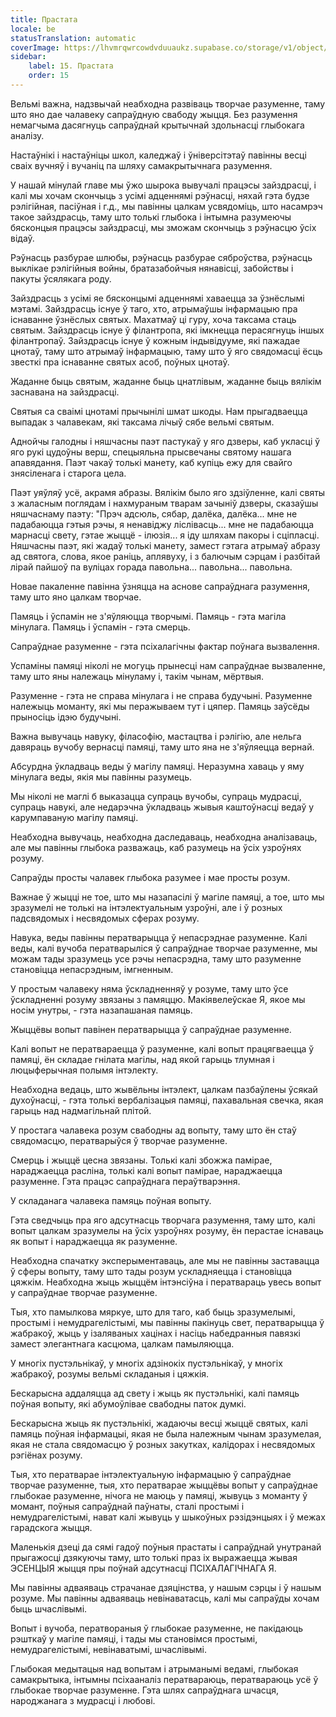 ```yaml
---
title: Прастата
locale: be
statusTranslation: automatic
coverImage: https://lhvmrqwrcowdvduuaukz.supabase.co/storage/v1/object/public/strapi-uploads/small_cover-educacion-fundamental.webp-2d51a7828a2b1309555be27f7e2a61a0.webp
sidebar:
    label: 15. Прастата
    order: 15
---
```

Вельмі важна, надзвычай неабходна развіваць творчае разуменне, таму што яно дае чалавеку сапраўдную свабоду жыцця. Без разумення немагчыма дасягнуць сапраўднай крытычнай здольнасці глыбокага аналізу.

Настаўнікі і настаўніцы школ, каледжаў і ўніверсітэтаў павінны весці сваіх вучняў і вучаніц па шляху самакрытычнага разумення.

У нашай мінулай главе мы ўжо шырока вывучалі працэсы зайздрасці, і калі мы хочам скончыць з усімі адценнямі рэўнасці, няхай гэта будзе рэлігійная, пасіўная і г.д., мы павінны цалкам усвядоміць, што насамрэч такое зайздрасць, таму што толькі глыбока і інтымна разумеючы бясконцыя працэсы зайздрасці, мы зможам скончыць з рэўнасцю ўсіх відаў.

Рэўнасць разбурае шлюбы, рэўнасць разбурае сяброўства, рэўнасць выклікае рэлігійныя войны, братазабойчыя нянавісці, забойствы і пакуты ўсялякага роду.

Зайздрасць з усімі яе бясконцымі адценнямі хаваецца за ўзнёслымі мэтамі. Зайздрасць існуе ў таго, хто, атрымаўшы інфармацыю пра існаванне ўзнёслых святых. Махатмаў ці гуру, хоча таксама стаць святым. Зайздрасць існуе ў філантропа, які імкнецца перасягнуць іншых філантропаў. Зайздрасць існуе ў кожным індывідууме, які пажадае цнотаў, таму што атрымаў інфармацыю, таму што ў яго свядомасці ёсць звесткі пра існаванне святых асоб, поўных цнотаў.

Жаданне быць святым, жаданне быць цнатлівым, жаданне быць вялікім заснавана на зайздрасці.

Святыя са сваімі цнотамі прычынілі шмат шкоды. Нам прыгадваецца выпадак з чалавекам, які таксама лічыў сябе вельмі святым.

Аднойчы галодны і няшчасны паэт пастукаў у яго дзверы, каб укласці ў яго рукі цудоўны верш, спецыяльна прысвечаны святому нашага апавядання. Паэт чакаў толькі манету, каб купіць ежу для свайго знясіленага і старога цела.

Паэт уяўляў усё, акрамя абразы. Вялікім было яго здзіўленне, калі святы з жаласным поглядам і нахмураным тварам зачыніў дзверы, сказаўшы няшчаснаму паэту: "Прэч адсюль, сябар, далёка, далёка... мне не падабаюцца гэтыя рэчы, я ненавіджу ліслівасць... мне не падабаюцца марнасці свету, гэтае жыццё - ілюзія... я іду шляхам пакоры і сціпласці. Няшчасны паэт, які жадаў толькі манету, замест гэтага атрымаў абразу ад святога, слова, якое раніць, аплявуху, і з балючым сэрцам і разбітай лірай пайшоў па вуліцах горада павольна... павольна... павольна.

Новае пакаленне павінна ўзняцца на аснове сапраўднага разумення, таму што яно цалкам творчае.

Памяць і ўспамін не з'яўляюцца творчымі. Памяць - гэта магіла мінулага. Памяць і ўспамін - гэта смерць.

Сапраўднае разуменне - гэта псіхалагічны фактар поўнага вызвалення.

Успаміны памяці ніколі не могуць прынесці нам сапраўднае вызваленне, таму што яны належаць мінуламу і, такім чынам, мёртвыя.

Разуменне - гэта не справа мінулага і не справа будучыні. Разуменне належыць моманту, які мы перажываем тут і цяпер. Памяць заўсёды прыносіць ідэю будучыні.

Важна вывучаць навуку, філасофію, мастацтва і рэлігію, але нельга давяраць вучобу вернасці памяці, таму што яна не з'яўляецца вернай.

Абсурдна ўкладваць веды ў магілу памяці. Неразумна хаваць у яму мінулага веды, якія мы павінны разумець.

Мы ніколі не маглі б выказацца супраць вучобы, супраць мудрасці, супраць навукі, але недарэчна ўкладваць жывыя каштоўнасці ведаў у карумпаваную магілу памяці.

Неабходна вывучаць, неабходна даследаваць, неабходна аналізаваць, але мы павінны глыбока разважаць, каб разумець на ўсіх узроўнях розуму.

Сапраўды просты чалавек глыбока разумее і мае просты розум.

Важнае ў жыцці не тое, што мы назапасілі ў магіле памяці, а тое, што мы зразумелі не толькі на інтэлектуальным узроўні, але і ў розных падсвядомых і несвядомых сферах розуму.

Навука, веды павінны ператварыцца ў непасрэднае разуменне. Калі веды, калі вучоба ператварыліся ў сапраўднае творчае разуменне, мы можам тады зразумець усе рэчы непасрэдна, таму што разуменне становіцца непасрэдным, імгненным.

У простым чалавеку няма ўскладненняў у розуме, таму што ўсе ўскладненні розуму звязаны з памяццю. Макіявелеўскае Я, якое мы носім унутры, - гэта назапашаная памяць.

Жыццёвы вопыт павінен ператварыцца ў сапраўднае разуменне.

Калі вопыт не ператвараецца ў разуменне, калі вопыт працягваецца ў памяці, ён складае гнілата магілы, над якой гарыць тлумная і люцыферычная полымя інтэлекту.

Неабходна ведаць, што жывёльны інтэлект, цалкам пазбаўлены ўсякай духоўнасці, - гэта толькі вербалізацыя памяці, пахавальная свечка, якая гарыць над надмагільнай плітой.

У простага чалавека розум свабодны ад вопыту, таму што ён стаў свядомасцю, ператварыўся ў творчае разуменне.

Смерць і жыццё цесна звязаны. Толькі калі збожжа памірае, нараджаецца расліна, толькі калі вопыт памірае, нараджаецца разуменне. Гэта працэс сапраўднага пераўтварэння.

У складанага чалавека памяць поўная вопыту.

Гэта сведчыць пра яго адсутнасць творчага разумення, таму што, калі вопыт цалкам зразумелы на ўсіх узроўнях розуму, ён перастае існаваць як вопыт і нараджаецца як разуменне.

Неабходна спачатку эксперыментаваць, але мы не павінны заставацца ў сферы вопыту, таму што тады розум ускладняецца і становіцца цяжкім. Неабходна жыць жыццём інтэнсіўна і ператвараць увесь вопыт у сапраўднае творчае разуменне.

Тыя, хто памылкова мяркуе, што для таго, каб быць зразумелымі, простымі і немудрагелістымі, мы павінны пакінуць свет, ператварыцца ў жабракоў, жыць у ізаляваных хацінах і насіць набедранныя павязкі замест элегантнага касцюма, цалкам памыляюцца.

У многіх пустэльнікаў, у многіх адзінокіх пустэльнікаў, у многіх жабракоў, розумы вельмі складаныя і цяжкія.

Бескарысна аддаляцца ад свету і жыць як пустэльнікі, калі памяць поўная вопыту, які абумоўлівае свабодны паток думкі.

Бескарысна жыць як пустэльнікі, жадаючы весці жыццё святых, калі памяць поўная інфармацыі, якая не была належным чынам зразумелая, якая не стала свядомасцю ў розных закутках, калідорах і несвядомых рэгіёнах розуму.

Тыя, хто ператварае інтэлектуальную інфармацыю ў сапраўднае творчае разуменне, тыя, хто ператварае жыццёвы вопыт у сапраўднае глыбокае разуменне, нічога не маюць у памяці, жывуць з моманту ў момант, поўныя сапраўднай паўнаты, сталі простымі і немудрагелістымі, нават калі жывуць у шыкоўных рэзідэнцыях і ў межах гарадскога жыцця.

Маленькія дзеці да сямі гадоў поўныя прастаты і сапраўднай унутранай прыгажосці дзякуючы таму, што толькі праз іх выражаецца жывая ЭСЕНЦЫЯ жыцця пры поўнай адсутнасці ПСІХАЛАГІЧНАГА Я.

Мы павінны адваяваць страчанае дзяцінства, у нашым сэрцы і ў нашым розуме. Мы павінны адваяваць невінаватасць, калі мы сапраўды хочам быць шчаслівымі.

Вопыт і вучоба, ператвораныя ў глыбокае разуменне, не пакідаюць рэшткаў у магіле памяці, і тады мы становімся простымі, немудрагелістымі, невінаватымі, шчаслівымі.

Глыбокая медытацыя над вопытам і атрыманымі ведамі, глыбокая самакрытыка, інтымны псіхааналіз ператвараюць, ператвараюць усё ў глыбокае творчае разуменне. Гэта шлях сапраўднага шчасця, народжанага з мудрасці і любові.

